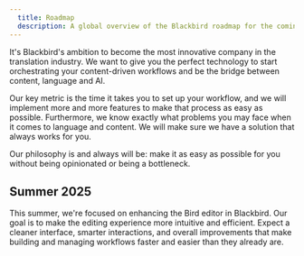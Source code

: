 ```yaml
---
  title: Roadmap
  description: A global overview of the Blackbird roadmap for the coming period
---
```



It's Blackbird's ambition to become the most innovative company in the translation industry. We want to give you the perfect technology to start orchestrating your content-driven workflows and be the bridge between content, language and AI.

Our key metric is the time it takes you to set up your workflow, and we will implement more and more features to make that process as easy as possible.
Furthermore, we know exactly what problems you may face when it comes to language and content. We will make sure we have a solution that always works for you.

Our philosophy is and always will be: make it as easy as possible for you without being opinionated or being a bottleneck.

## Summer 2025

<Card title="Bird editor rework" icon="rocket">
  This summer, we're focused on enhancing the Bird editor in Blackbird. Our goal is to make the editing experience more intuitive and efficient. Expect a cleaner interface, smarter interactions, and overall improvements that make building and managing workflows faster and easier than they already are.
</Card>

